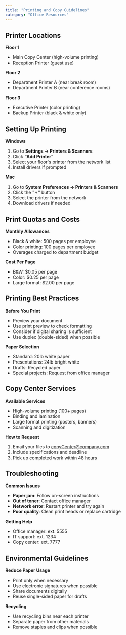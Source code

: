 ```yaml
---
title: "Printing and Copy Guidelines"
category: "Office Resources"
---
```


## Printer Locations

**Floor 1**
- Main Copy Center (high-volume printing)
- Reception Printer (guest use)

**Floor 2**
- Department Printer A (near break room)
- Department Printer B (near conference rooms)

**Floor 3**
- Executive Printer (color printing)
- Backup Printer (black & white only)

## Setting Up Printing

**Windows**
1. Go to **Settings → Printers & Scanners**
2. Click **"Add Printer"**
3. Select your floor's printer from the network list
4. Install drivers if prompted

**Mac**
1. Go to **System Preferences → Printers & Scanners**
2. Click the **"+"** button
3. Select the printer from the network
4. Download drivers if needed

## Print Quotas and Costs

**Monthly Allowances**
- Black & white: 500 pages per employee
- Color printing: 100 pages per employee
- Overages charged to department budget

**Cost Per Page**
- B&W: $0.05 per page
- Color: $0.25 per page
- Large format: $2.00 per page

## Printing Best Practices

**Before You Print**
- Preview your document
- Use print preview to check formatting
- Consider if digital sharing is sufficient
- Use duplex (double-sided) when possible

**Paper Selection**
- Standard: 20lb white paper
- Presentations: 24lb bright white
- Drafts: Recycled paper
- Special projects: Request from office manager

## Copy Center Services

**Available Services**
- High-volume printing (100+ pages)
- Binding and lamination
- Large format printing (posters, banners)
- Scanning and digitization

**How to Request**
1. Email your files to copyCenter@company.com
2. Include specifications and deadline
3. Pick up completed work within 48 hours

## Troubleshooting

**Common Issues**
- **Paper jam**: Follow on-screen instructions
- **Out of toner**: Contact office manager
- **Network error**: Restart printer and try again
- **Poor quality**: Clean print heads or replace cartridge

**Getting Help**
- Office manager: ext. 5555
- IT support: ext. 1234
- Copy center: ext. 7777

## Environmental Guidelines

**Reduce Paper Usage**
- Print only when necessary
- Use electronic signatures when possible
- Share documents digitally
- Reuse single-sided paper for drafts

**Recycling**
- Use recycling bins near each printer
- Separate paper from other materials
- Remove staples and clips when possible